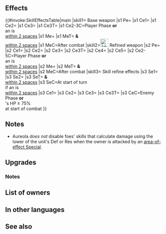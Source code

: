 {{Weapon Infobox
|tagid=SID_アーリアル
|weaponType=Blue Tome
|might=14
|range=2
|effectiveness=magic
|effect=Effective against magic foes. Grants Res+3. If unit initiates combat or if unit is within 2 spaces of an ally, grants Atk/Spd/Res+5 and disables foe's skills that "calculate damage using the lower of foe's Def or Res" during combat. Restores 7 HP to unit and allies within 2 spaces after combat.
|userVersion1=Closed
|userVersion2=Open
|userVersion3=Gleam Closed
|userVersion4=Gleam Open
|cost=400
|exclusive=1
|statModifiers=0,14,0,0,3
|required=Thoron;Shine
|intID=2315
|sort=468
|effectRange=2
|value=20
|timingID=15
|abilityID=219
|limit1ID=58
|randomTimestamp=2020-12-17T07:00:00Z
|randomMinLv=31
|refinePaths=default
|refineSP=400
|refineMedals=500
|refineDews=200
|upgradedEffect=Grants Res+3. Effective against magic foes.<br>Restores 7 HP to unit and allies within 2 spaces of unit after combat.<br><br>If unit initiates combat or if unit is within 2 spaces of an ally, grants Atk/Spd/Def/Res+5, disables foe's effects that "calculate damage using the lower of foe's Def or Res," unit deals X damage (excluding area-of-effect Specials), and reduces damage from foe's first attack by 40% of X during combat (X = highest total bonuses among unit and allies within 2 spaces of unit; "first attack" normally means only the first strike; for effects that grant "unit attacks twice," it means the first and second strikes).
|refineStatsSkill1=0,0,0,0,0
|effectSkill1=At start of turn, if unit is within 2 spaces of an ally, grants Spd/Res+6 and "neutralizes penalties on unit during combat" to unit and allies within 2 spaces of unit for 1 turn.<br><br>If foe initiates combat or foe's HP ≥ 75% at start of combat, grants Atk/Spd/Def/Res+5 to unit, neutralizes effects that inflict "Special cooldown charge -X" on unit, and inflicts Special cooldown charge -1 on foe per attack during combat (only highest value applied; does not stack).
|properties=random_owner
}}
==Effects==
{{#invoke:SkillEffectsTable|main
|skill1={{SCi|weapon}} Base weapon
|s1 Pe={{Eft|Stat Boosts|Res|3}}
|s1 Ce1={{Eft|Effectiveness|{{Cwti|group=1|Magic}} [[Magic]]}}
|s1 Ce2={{Eft|Temporary buffs|Atk/Spd/Res|5}}
|s1 Ce3={{Eft|Disable Lower Def/Res}}
|s1 Ce3T={{Tgt|Foe}}
|s1 Ce2-3C=Player Phase '''or'''<br>an {{Tgt|Ally}} is<br>[[within 2 spaces]]
|s1 Me={{Eft|Heal|7}}
|s1 MeT={{Tgt|Unit}} '''&''' {{Tgt|Allies}}<br>[[within 2 spaces]]
|s1 MeC=After combat
|skill2=[[File:Attack Plus W.png|x26px|class=inline-icon]] Refined weapon
|s2 Pe={{Eft|Stat Boosts|Res|3}}
|s2 Ce1={{Eft|Effectiveness|{{Cwti|group=1|Magic}} [[Magic]]}}
|s2 Ce2={{Eft|Temporary buffs|Atk/Spd/Def/Res|5}}
|s2 Ce3={{Eft|Disable Lower Def/Res}}
|s2 Ce3T={{Tgt|Foe}}
|s2 Ce4={{Eft|Damage Boost|highest total {{SEt|Bonuses}}<br>on {{Tgt|Unit}} '''&''' {{Tgt|Allies}}<br>[[within 2 spaces]]}}
|s2 Ce5={{Eft|Damage Reduction|40% of highest total<br>{{SEt|Bonuses}} on {{Tgt|Unit}} '''&'''<br>{{Tgt|Allies}} [[within 2 spaces]]}}
|s2 Ce2-5C=Player Phase '''or'''<br>an {{Tgt|Ally}} is<br>[[within 2 spaces]]
|s2 Me={{Eft|Heal|7}}
|s2 MeT={{Tgt|Unit}} '''&''' {{Tgt|Allies}}<br>[[within 2 spaces]]
|s2 MeC=After combat
|skill3={{Si|Aureola|refine=Skill1}} Skill refine effects
|s3 Se1={{Eft|Bonuses|Spd/Res|6}}
|s3 Se2={{SEt|Neutralize Penalties}}
|s3 SeT={{Tgt|Unit}} '''&''' {{Tgt|Allies}}<br>[[within 2 spaces]]
|s3 SeC=At start of turn<br>if an {{Tgt|Ally}} is<br>[[within 2 spaces]]
|s3 Ce1={{Eft|Temporary buffs|Atk/Spd/Def/Res|5}}
|s3 Ce2={{Eft|Neutralize Guard}}
|s3 Ce3={{Eft|Guard}}
|s3 Ce3T={{Tgt|Foe}}
|s3 CeC=Enemy Phase '''or'''<br>{{Tgt|Foe}}'s HP ≥ 75%<br>at start of combat
}}

==Notes==
{{Effective damage bonus|magic}}
{{Temporary buffs}}
* Aureola ''does not'' disable foes' skills that calculate damage using the lower of the unit's Def or Res when the owner is attacked by an [[area-of-effect Special]].
{{After combat healing|allies=1}}
==Upgrades==
{{Weapon Upgrade List}}
===Notes===
{{DamageBoost|name=Refined Aureola}}
{{FlatDamageReduction|name=Refined Aureola}}
{{EffectfromBonuses|1=damage boost and damage reduction|multiTarget=1|target=unit or allies within 2 spaces|name=Refined Auerola}}
{{Bonuses|name={{St|Aureola|refine=Skill1}}}}
{{Neutralize Penalties|name={{St|Aureola|refine=Skill1}}}}
{{CooldownChargeMinusNeutralization|name={{St|Aureola|refine=Skill1}}}}
{{CooldownChargeMinus|name={{St|Auerola|refine=Skill1}}}}
==List of owners==
{{Skill Hero List}}
==In other languages==
{{OtherLanguages
|japanese=アーリアル
|german=Aureola
|spanishEU=Aureola
|spanishLA=Aureola
|french=Auréole
|italian=Tomo Etere
|chineseTW=亞利艾爾
|portuguese=Auréola
}}
==See also==
{{See also skills|cond=WikiName LIKE '%aureola%' OR (Description LIKE '%disables%calculate damage using the lower%' OR Description LIKE '%effective against magic%' OR Description LIKE '%highest total bonuses among unit and allies within _ spaces%') AND Exclusive='1' AND Name NOT LIKE '%+'}}
{{Weapons Navbox}}